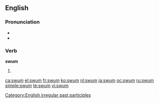 ==English==

===Pronunciation===
* {{IPA|/swʌm/}}
* {{rhymes|ʌm}}

===Verb===
'''swum'''

# {{past participle of|[[swim]]}}

[[Category:English irregular past participles]]

[[ca:swum]]
[[el:swum]]
[[fr:swum]]
[[ko:swum]]
[[nl:swum]]
[[ja:swum]]
[[oc:swum]]
[[ru:swum]]
[[simple:swum]]
[[te:swum]]
[[vi:swum]]